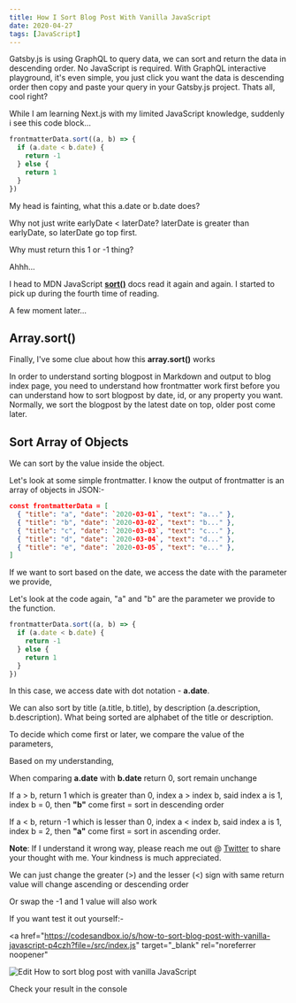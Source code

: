 ```yaml
---
title: How I Sort Blog Post With Vanilla JavaScript
date: 2020-04-27
tags: [JavaScript]
---
```


Gatsby.js is using GraphQL to query data, we can sort and return the data in descending order. No JavaScript is required. With GraphQL interactive playground, it's even simple, you just click you want the data is descending order then copy and paste your query in your Gatsby.js project. Thats all, cool right?

While I am learning Next.js with my limited JavaScript knowledge, suddenly i see this code block...

```js
frontmatterData.sort((a, b) => {
  if (a.date < b.date) {
    return -1
  } else {
    return 1
  }
})
```

My head is fainting, what this a.date or b.date does?

Why not just write earlyDate < laterDate? laterDate is greater than earlyDate, so laterDate go top first.

Why must return this 1 or -1 thing?

Ahhh...

I head to MDN JavaScript <a href='https://developer.mozilla.org/en-US/docs/Web/JavaScript/Reference/Global_Objects/Array/sort' target='_blank' rel='noreferrer noopener'>**sort()**</a> docs read it again and again. I started to pick up during the fourth time of reading.

A few moment later...

## Array.sort()

Finally, I've some clue about how this **array.sort()** works

In order to understand sorting blogpost in Markdown and output to blog index page, you need to understand how frontmatter work first before you can understand how to sort blogpost by date, id, or any property you want. Normally, we sort the blogpost by the latest date on top, older post come later.

## Sort Array of Objects

We can sort by the value inside the object.

Let's look at some simple frontmatter. I know the output of frontmatter is an array of objects in JSON:-

```json
const frontmatterData = [
  { "title": "a", "date": `2020-03-01`, "text": "a..." },
  { "title": "b", "date": `2020-03-02`, "text": "b..." },
  { "title": "c", "date": `2020-03-03`, "text": "c..." },
  { "title": "d", "date": `2020-03-04`, "text": "d..." },
  { "title": "e", "date": `2020-03-05`, "text": "e..." },
]
```

If we want to sort based on the date, we access the date with the parameter we provide,

Let's look at the code again, "a" and "b" are the parameter we provide to the function.

```js
frontmatterData.sort((a, b) => {
  if (a.date < b.date) {
    return -1
  } else {
    return 1
  }
})
```

In this case, we access date with dot notation - **a.date**.

We can also sort by title (a.title, b.title), by description (a.description, b.description). What being sorted are alphabet of the title or description.

To decide which come first or later, we compare the value of the parameters,

Based on my understanding,

When comparing **a.date** with **b.date** return 0, sort remain unchange

If a > b, return 1 which is greater than 0, index a > index b, said index a is 1, index b = 0, then **"b"** come first = sort in descending order

If a < b, return -1 which is lesser than 0, index a < index b, said index a is 1, index b = 2, then **"a"** come first = sort in ascending order.

**Note**: If I understand it wrong way, please reach me out @ <a href='https://twitter.com/ansonlowzf' target='_blank' rel='noreferrer noopener'>Twitter</a> to share your thought with me. Your kindness is much appreciated.

We can just change the greater (>) and the lesser (<) sign with same return value will change ascending or descending order

Or swap the -1 and 1 value will also work

If you want test it out yourself:-

<a
  href="https://codesandbox.io/s/how-to-sort-blog-post-with-vanilla-javascript-p4czh?file=/src/index.js"
  target="_blank"
  rel="noreferrer noopener"
>
  <img
    alt="Edit How to sort blog post with vanilla JavaScript"
    src="https://codesandbox.io/static/img/play-codesandbox.svg"
  />
</a>

Check your result in the console
